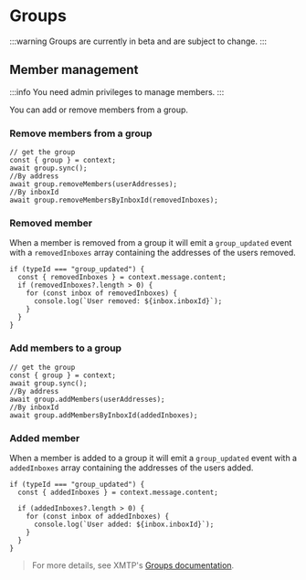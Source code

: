 # Groups

:::warning
Groups are currently in beta and are subject to change.
:::

## Member management

:::info
You need admin privileges to manage members.
:::

You can add or remove members from a group.

### Remove members from a group

```tsx
// get the group
const { group } = context;
await group.sync();
//By address
await group.removeMembers(userAddresses);
//By inboxId
await group.removeMembersByInboxId(removedInboxes);
```

### Removed member

When a member is removed from a group it will emit a `group_updated` event with a `removedInboxes` array containing the addresses of the users removed.

```tsx
if (typeId === "group_updated") {
  const { removedInboxes } = context.message.content;
  if (removedInboxes?.length > 0) {
    for (const inbox of removedInboxes) {
      console.log(`User removed: ${inbox.inboxId}`);
    }
  }
}
```

### Add members to a group

```tsx
// get the group
const { group } = context;
await group.sync();
//By address
await group.addMembers(userAddresses);
//By inboxId
await group.addMembersByInboxId(addedInboxes);
```

### Added member

When a member is added to a group it will emit a `group_updated` event with a `addedInboxes` array containing the addresses of the users added.

```tsx
if (typeId === "group_updated") {
  const { addedInboxes } = context.message.content;

  if (addedInboxes?.length > 0) {
    for (const inbox of addedInboxes) {
      console.log(`User added: ${inbox.inboxId}`);
    }
  }
}
```

> For more details, see XMTP's [Groups documentation](https://docs.xmtp.org/groups/build-group-chat).
